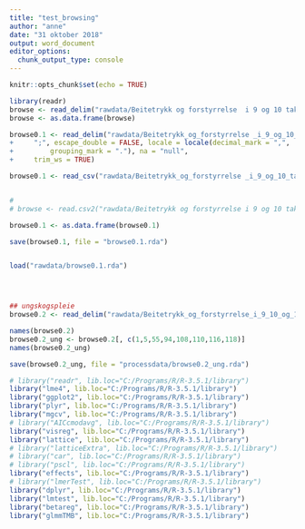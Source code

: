 ```yaml
---
title: "test_browsing"
author: "anne"
date: "31 oktober 2018"
output: word_document
editor_options: 
  chunk_output_type: console
---
```


```r
knitr::opts_chunk$set(echo = TRUE)
```



```r
library(readr)
browse <- read_delim("rawdata/Beitetrykk og forstyrrelse  i 9 og 10 takst pa artsgruppeniva.csv", ";", escape_double = FALSE, locale = locale(decimal_mark = ","), na = "NA", trim_ws = TRUE)
browse <- as.data.frame(browse)

browse0.1 <- read_delim("rawdata/Beitetrykk_og_forstyrrelse _i_9_og_10_takst_pa_artsgruppeniva_2019-01-31.csv", 
+     ";", escape_double = FALSE, locale = locale(decimal_mark = ",", 
+         grouping_mark = "."), na = "null", 
+     trim_ws = TRUE)

browse0.1 <- read_csv("rawdata/Beitetrykk_og_forstyrrelse _i_9_og_10_takst_pa_artsgruppeniva_2019-01-31.csv", na = c("null", "NA"))


# 
# browse <- read.csv2("rawdata/Beitetrykk og forstyrrelse i 9 og 10 takst pa artsgruppeniva.csv", sep = ";", dec = ",")

browse0.1 <- as.data.frame(browse0.1)

save(browse0.1, file = "browse0.1.rda")


load("rawdata/browse0.1.rda")




## ungskogspleie
browse0.2 <- read_delim("rawdata/Beitetrykk_og_forstyrrelse_i_9_10_og_11_takst_pa_artsgruppeniva.csv", ";", escape_double = FALSE, na = "NA", trim_ws = TRUE)

names(browse0.2)
browse0.2_ung <- browse0.2[, c(1,5,55,94,108,110,116,118)]
names(browse0.2_ung)

save(browse0.2_ung, file = "processdata/browse0.2_ung.rda")


```



```r
# library("readr", lib.loc="C:/Programs/R/R-3.5.1/library")
library("lme4", lib.loc="C:/Programs/R/R-3.5.1/library")
library("ggplot2", lib.loc="C:/Programs/R/R-3.5.1/library")
library("plyr", lib.loc="C:/Programs/R/R-3.5.1/library")
library("mgcv", lib.loc="C:/Programs/R/R-3.5.1/library")
# library("AICcmodavg", lib.loc="C:/Programs/R/R-3.5.1/library")
library("visreg", lib.loc="C:/Programs/R/R-3.5.1/library")
library("lattice", lib.loc="C:/Programs/R/R-3.5.1/library")
# library("latticeExtra", lib.loc="C:/Programs/R/R-3.5.1/library")
# library("car", lib.loc="C:/Programs/R/R-3.5.1/library")
# library("pscl", lib.loc="C:/Programs/R/R-3.5.1/library")
library("effects", lib.loc="C:/Programs/R/R-3.5.1/library")
# library("lmerTest", lib.loc="C:/Programs/R/R-3.5.1/library")
library("dplyr", lib.loc="C:/Programs/R/R-3.5.1/library")
library("lmtest", lib.loc="C:/Programs/R/R-3.5.1/library")
library("betareg", lib.loc="C:/Programs/R/R-3.5.1/library")
library("glmmTMB", lib.loc="C:/Programs/R/R-3.5.1/library")


```

